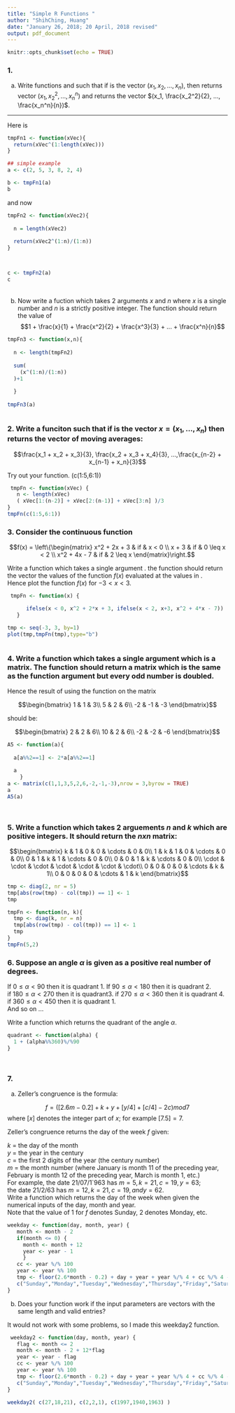 ```yaml
---
title: "Simple R Functions "
author: "ShihChing, Huang"
date: "January 26, 2018; 20 April, 2018 revised"
output: pdf_document
---
```


```r
knitr::opts_chunk$set(echo = TRUE)
```

### 1.

(a) Write functions \texttt{tmpFn1} and \texttt{tmpFn2} such that if \texttt{xVec} is the vector $(x_1, x_2, ... ,x_n)$, then \texttt{tmpFn1(xVec)} returns vector $(x_1, x_2^2, ..., x_n^n)$ and \texttt{tmpFn2(xVec)} returns the vector $(x_1, \frac{x_2^2}{2}, ..., \frac{x_n^n}{n})$.

******

Here is \texttt{tmpFn1}
```r

tmpFn1 <- function(xVec){
  return(xVec^(1:length(xVec)))
}

## simple example
a <- c(2, 5, 3, 8, 2, 4)

b <- tmpFn1(a)
b

```

and now \texttt{tmpFn2}

```r
tmpFn2 <- function(xVec2){
  
  n = length(xVec2)
  
  return(xVec2^(1:n)/(1:n))
}



c <- tmpFn2(a)
c


```

######  
  
  
  
(b) Now write a fuction \texttt{tmpFn3} which takes 2 arguments $x$ and $n$ where $x$ is a single number and $n$ is a strictly positive integer.  The function should return the value of   
$$1 + \frac{x}{1} + \frac{x^2}{2} + \frac{x^3}{3} + ... + \frac{x^n}{n}$$
```r
tmpFn3 <- function(x,n){
  
  n <- length(tmpFn2)
  
  sum(
    (x^(1:n)/(1:n))
  )+1
  
  }
  
tmpFn3(a)  



```



\newpage
### 2. Write a funciton \texttt{tmpFn(xVec)} such that if \texttt{xVec} is the vector $x = (x_1, ...,x_n)$ then \texttt{tmpFn(xVec)} returns the vector of moving averages:

$$\frac{x_1 + x_2 + x_3}{3}, \frac{x_2 + x_3 + x_4}{3}, ...,\frac{x_{n-2} + x_{n-1} + x_n}{3}$$

Try out your function.  \texttt{tmpFn}(c(1:5,6:1))
```r
 tmpFn <- function(xVec) {
   n <- length(xVec) 
   ( xVec[1:(n-2)] + xVec[2:(n-1)] + xVec[3:n] )/3
}
tmpFn(c(1:5,6:1))

```


### 3. Consider the continuous function

$$f(x) = \left\{\begin{matrix}
x^2 + 2x + 3 & if  & x < 0 \\ 
x + 3 & if & 0 \leq x < 2 \\ 
x^2 + 4x - 7 & if & 2 \leq  x 
\end{matrix}\right.$$

Write a function \texttt{tmpFn} which takes a single argument \texttt{xVec}.  the function should return the vector the values of the function $f(x)$ evaluated at the values in \texttt{xVec}.  
Hence plot the function $f(x)$ for $-3 < x <3$.
```r
 tmpFn <- function(x) {

      ifelse(x < 0, x^2 + 2*x + 3, ifelse(x < 2, x+3, x^2 + 4*x - 7)) 
   }

tmp <- seq(-3, 3, by=1)
plot(tmp,tmpFn(tmp),type="b")



```

### 4. Write a function which takes a single argument which is a matrix.  The function should return a matrix which is the same as the function argument but every odd number is doubled.  
Hence the result of using the function on the matrix   

$$\begin{bmatrix}
1 & 1 & 3\\ 
5 & 2 & 6\\ 
-2 & -1 & -3
\end{bmatrix}$$

should be:

$$\begin{bmatrix}
2 & 2 & 6\\ 
10 & 2 & 6\\ 
-2 & -2 & -6
\end{bmatrix}$$
```r
A5 <- function(a){
  
  a[a%%2==1] <- 2*a[a%%2==1]
  
  a
    }
a <- matrix(c(1,1,3,5,2,6,-2,-1,-3),nrow = 3,byrow = TRUE)
a
A5(a)

      
```
### 5. Write a function which takes 2 arguements $n$ and $k$ which are positive integers.  It should return the $\mathit{n} x \mathit{n}$ matrix:


$$\begin{bmatrix}
k & 1 & 0 & 0 & \cdots  & 0 & 0\\ 
1 & k & 1 & 0 & \cdots  & 0 & 0\\
0 & 1 & k & 1 & \cdots  & 0 & 0\\
0 & 0 & 1 & k & \cdots  & 0 & 0\\
\cdot & \cdot & \cdot & \cdot & \cdot & \cdot & \cdot\\ 
0 & 0 & 0 & 0 & \cdots  & k & 1\\
0 & 0 & 0 & 0 & \cdots  & 1 & k
\end{bmatrix}$$
```R
tmp <- diag(2, nr = 5) 
tmp[abs(row(tmp) - col(tmp)) == 1] <- 1
tmp

```
```r
tmpFn <- function(n, k){
  tmp <- diag(k, nr = n) 
  tmp[abs(row(tmp) - col(tmp)) == 1] <- 1 
  tmp
}
tmpFn(5,2)
```

### 6. Suppose an angle $\alpha$ is given as a positive real number of degrees.  
If $0 \leq \alpha < 90$ then it is quadrant 1.  If $90 \leq \alpha < 180$ then it is quadrant 2.  
if $180 \leq \alpha < 270$ then it is quadrant3.  if $270 \leq \alpha < 360$ then it is quadrant 4.  
if $360 \leq \alpha < 450$ then it is quadrant 1.  
And so on ...   

Write a function \texttt{quadrant(alpha)} which returns the quadrant of the angle $\alpha$.
```r
quadrant <- function(alpha) {
  1 + (alpha%%360)%/%90
}




```
### 7.

(a) Zeller's congruence is the formula:

$$ f = ([2.6m - 0.2] + k + y + [y/4] + [c/4] - 2c)mod 7 $$
where $[x]$ denotes the integer part of $x$; for example $[7.5] = 7$.  

Zeller's congruence returns the day of the week $f$ given:

$k$ = the day of the month  
$y$ = the year in the century  
$c$ = the first 2 digits of the year (the century number)  
$m$ = the month number (where January is month 11 of the preceding year, February is month 12 of the preceding year, March is month 1, etc.)   
For example, the date 21/07/1`963 has $m = 5, k = 21, c = 19, y = 63$;  
the date 21/2/63 has $m=12, k=21, c=19, and y=62$.  
Write a function \texttt{weekday(day,month,year)} which returns the day of the week when given the numerical inputs of the day, month and year.  
Note that the value of 1 for $f$ denotes Sunday, 2 denotes Monday, etc.

```r
weekday <- function(day, month, year) {
   month <- month - 2 
   if(month <= 0) { 
     month <- month + 12 
     year <- year - 1
     }
   cc <- year %/% 100 
   year <- year %% 100 
   tmp <- floor(2.6*month - 0.2) + day + year + year %/% 4 + cc %/% 4 - 2 * cc
   c("Sunday","Monday","Tuesday","Wednesday","Thursday","Friday","Saturday")[1+tmp%%7]
}
```

(b) Does your function work if the input parameters \text{day, month, and year} are vectors with the same length and valid entries?

 It would not work with some problems, so I made this weekday2 function.
```r
 weekday2 <- function(day, month, year) {
   flag <- month <= 2 
   month <- month - 2 + 12*flag 
   year <- year - flag 
   cc <- year %/% 100 
   year <- year %% 100 
   tmp <- floor(2.6*month - 0.2) + day + year + year %/% 4 + cc %/% 4 - 2 * cc
   c("Sunday","Monday","Tuesday","Wednesday","Thursday","Friday","Saturday")[1+tmp%%7]
}

weekday2( c(27,18,21), c(2,2,1), c(1997,1940,1963) )


```






